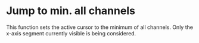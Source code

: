 # Jump to min. all channels

This function sets the active cursor to the minimum of all channels. Only the x-axis segment currently visible is being considered.
